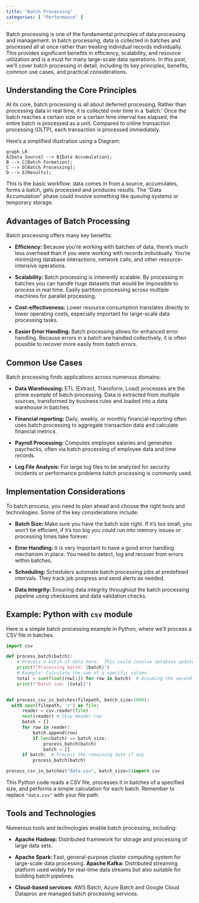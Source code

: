 ```yaml
---
title: "Batch Processing"
categories: [ "Performance" ]
---
```


Batch processing is one of the fundamental principles of data processing and management. In batch processing, data is collected in batches and processed all at once rather than treating individual records individually. This provides significant benefits in efficiency, scalability, and resource utilization and is a must for many large-scale data operations. In this post, we’ll cover batch processing in detail, including its key principles, benefits, common use cases, and practical considerations.

## Understanding the Core Principles

At its core, batch processing is all about deferred processing. Rather than processing data in real time, it is collected over time in a ‘batch. ’ Once the batch reaches a certain size or a certain time interval has elapsed, the entire batch is processed as a unit. Compared to online transaction processing (OLTP), each transaction is processed immediately.

Here's a simplified illustration using a Diagram:

```mermaid
graph LR
A[Data Source] --> B{Data Accumulation};
B --> C[Batch Formation];
C --> D[Batch Processing];
D --> E[Results];
```

This is the basic workflow: data comes in from a source, accumulates, forms a batch, gets processed and produces results. The "Data Accumulation" phase could involve something like queuing systems or temporary storage.

## Advantages of Batch Processing

Batch processing offers many key benefits:

- **Efficiency: ** Because you’re working with batches of data, there’s much less overhead than if you were working with records individually. You’re minimizing database interactions, network calls, and other resource-intensive operations.

- **Scalability: ** Batch processing is inherently scalable. By processing in batches you can handle huge datasets that would be impossible to process in real time. Easily partition processing across multiple machines for parallel processing.

- **Cost-effectiveness: ** Lower resource consumption translates directly to lower operating costs, especially important for large-scale data processing tasks.

- **Easier Error Handling: ** Batch processing allows for enhanced error handling. Because errors in a batch are handled collectively, it is often possible to recover more easily from batch errors.

## Common Use Cases

Batch processing finds applications across numerous domains:

- **Data Warehousing: ** ETL (Extract, Transform, Load) processes are the prime example of batch processing. Data is extracted from multiple sources, transformed by business rules and loaded into a data warehouse in batches.

- **Financial reporting: ** Daily, weekly, or monthly financial reporting often uses batch processing to aggregate transaction data and calculate financial metrics.

- **Payroll Processing: ** Computes employee salaries and generates paychecks, often via batch processing of employee data and time records.

- **Log File Analysis: ** For large log files to be analyzed for security incidents or performance problems batch processing is commonly used.

## Implementation Considerations

To batch process, you need to plan ahead and choose the right tools and technologies. Some of the key considerations include:

- **Batch Size: ** Make sure you have the batch size right. If it’s too small, you won’t be efficient, if it’s too big you could run into memory issues or processing times take forever.

- **Error Handling: ** It is very important to have a good error handling mechanism in place. You need to detect, log and recover from errors within batches.

- **Scheduling: ** Schedulers automate batch processing jobs at predefined intervals. They track job progress and send alerts as needed.

- **Data Integrity: ** Ensuring data integrity throughout the batch processing pipeline using checksums and data validation checks.

## Example: Python with `csv` module

Here is a simple batch processing example in Python, where we'll process a CSV file in batches.

``` python
import csv

def process_batch(batch):
    # Process a batch of data here.  This could involve database updates, calculations, etc.
    print(f"Processing batch: {batch}")
    # Example: Calculate the sum of a specific column
    total = sum(float(row[1]) for row in batch)  # Assuming the second column is numeric
    print(f"Batch sum: {total}")


def process_csv_in_batches(filepath, batch_size=1000):
  with open(filepath, 'r') as file:
      reader = csv.reader(file)
      next(reader) # Skip Header row
      batch = []
      for row in reader:
          batch.append(row)
          if len(batch) == batch_size:
              process_batch(batch)
              batch = []
      if batch:  # Process the remaining data if any
          process_batch(batch)

process_csv_in_batches("data.csv", batch_size=5)import csv
```

This Python code reads a CSV file, processes it in batches of a specified size, and performs a simple calculation for each batch. Remember to replace `"data.csv"` with your file path.

## Tools and Technologies

Numerous tools and technologies enable batch processing, including:

- **Apache Hadoop: ** Distributed framework for storage and processing of large data sets.
- **Apache Spark: ** Fast, general-purpose cluster computing system for large-scale data processing.
**Apache Kafka:** Distributed streaming platform used widely for real-time data streams but also suitable for building batch pipelines.

- **Cloud-based services: ** AWS Batch, Azure Batch and Google Cloud Dataproc are managed batch processing services.